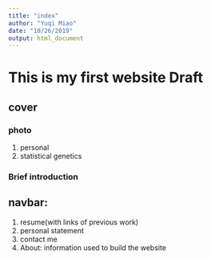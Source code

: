 ```yaml
---
title: "index"
author: "Yuqi Miao"
date: "10/26/2019"
output: html_document
---
```


# This is my first website Draft

## cover 

### photo
1. personal 
2. statistical genetics

### Brief introduction

## navbar:

1. resume(with links of previous work)
2. personal statement
3. contact me
4. About: information used to build the website






